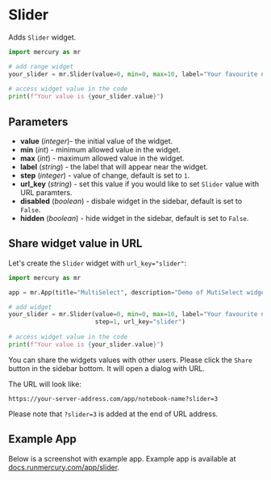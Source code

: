 
# Slider

Adds `Slider` widget.

```python
import mercury as mr

# add range widget
your_slider = mr.Slider(value=0, min=0, max=10, label="Your favourite number", step=1)
    
# access widget value in the code
print(f"Your value is {your_slider.value}")
```

## Parameters

- **value** (_integer_)- the initial value of the widget.
- **min** (_int_) - minimum allowed value in the widget.
- **max** (_int_) - maximum allowed value in the widget.
- **label** (_string_) - the label that will appear near the widget.
- **step** (_integer_) - value of change, default is set to `1`. 
- **url_key** (_string_) - set this value if you would like to set `Slider` value with URL paramters.
- **disabled** (_boolean_) - disbale widget in the sidebar, default is set to `False`.
- **hidden** (_boolean_) - hide widget in the sidebar, default is set to `False`.

## Share widget value in URL

Let's create the `Slider` widget with `url_key="slider"`:

```python
import mercury as mr

app = mr.App(title="MultiSelect", description="Demo of MutiSelect widget", show_code=True)

# add widget
your_slider = mr.Slider(value=0, min=0, max=10, label="Your favourite number", 
                        step=1, url_key="slider")
    
# access widget value in the code
print(f"Your value is {your_slider.value}")
```

You can share the widgets values with other users. Please click the `Share` button in the sidebar bottom. 
It will open a dialog with URL.

The URL will look like:

```
https://your-server-address.com/app/notebook-name?slider=3
```

Please note that `?slider=3` is added at the end of URL address.

## Example App

Below is a screenshot with example app. Example app is available at [docs.runmercury.com/app/slider](https://docs.runmercury.com/app/slider).

<Screenshot src={exampleAppGif} alt="App with slider widget" />


